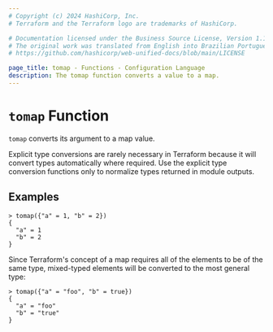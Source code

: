 ```yaml
---
# Copyright (c) 2024 HashiCorp, Inc.
# Terraform and the Terraform logo are trademarks of HashiCorp.

# Documentation licensed under the Business Source License, Version 1.1.
# The original work was translated from English into Brazilian Portuguese.
# https://github.com/hashicorp/web-unified-docs/blob/main/LICENSE

page_title: tomap - Functions - Configuration Language
description: The tomap function converts a value to a map.
---
```


# `tomap` Function

`tomap` converts its argument to a map value.

Explicit type conversions are rarely necessary in Terraform because it will
convert types automatically where required. Use the explicit type conversion
functions only to normalize types returned in module outputs.

## Examples

```
> tomap({"a" = 1, "b" = 2})
{
  "a" = 1
  "b" = 2
}
```

Since Terraform's concept of a map requires all of the elements to be of the
same type, mixed-typed elements will be converted to the most general type:

```
> tomap({"a" = "foo", "b" = true})
{
  "a" = "foo"
  "b" = "true"
}
```
